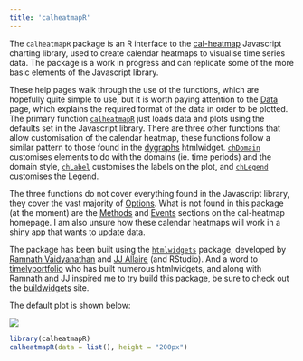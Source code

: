 ```yaml
---
title: 'calheatmapR'
---
```


The `calheatmapR` package is an R interface to the [cal-heatmap](https://kamisama.github.io/cal-heatmap/) Javascript charting library, used to create calendar heatmaps to visualise time series data.  The package is a work in progress and can replicate some of the more basic elements of the Javascript library.

These help pages walk through the use of the functions, which are hopefully quite simple to use, but it is worth paying attention to the [Data](data.html) page, which explains the required format of the data in order to be plotted.  The primary function [`calheatmapR`](calheatmapR.html) just loads data and plots using the defaults set in the Javascript library.  There are three other functions that allow customisation of the calendar heatmap, these functions follow a similar pattern to those found in the [dygraphs](https://rstudio.github.io/dygraphs/index.html) htmlwidget.  [`chDomain`](chDomain.html) customises elements to do with the domains (ie. time periods) and the domain style, [`chLabel`](chLabel.html) customises the labels on the plot, and [`chLegend`](chLegend.html) customises the Legend.  

The three functions do not cover everything found in the Javascript library, they cover the vast majority of [Options](http://kamisama.github.io/cal-heatmap/#options).  What is not found in this package (at the moment) are the [Methods](kamisama.github.io/cal-heatmap/#methods) and [Events](kamisama.github.io/cal-heatmap/#methods) sections on the cal-heatmap homepage.  I am also unsure how these calendar heatmaps will work in a shiny app that wants to update data.

The package has been built using the [`htmlwidgets`](http://www.htmlwidgets.org/) package, developed by [Ramnath Vaidyanathan](https://github.com/ramnathv) and [JJ Allaire](https://github.com/jjallaire) (and RStudio).  And a word to [timelyportfolio](https://github.com/timelyportfolio) who has built numerous htmlwidgets, and along with Ramnath and JJ inspired me to try build this package, be sure to check out the [buildwidgets](http://www.buildingwidgets.com/) site.

The default plot is shown below:

![](default-cal-heatmap.jpg)

```r
library(calheatmapR)
calheatmapR(data = list(), height = "200px")
```
